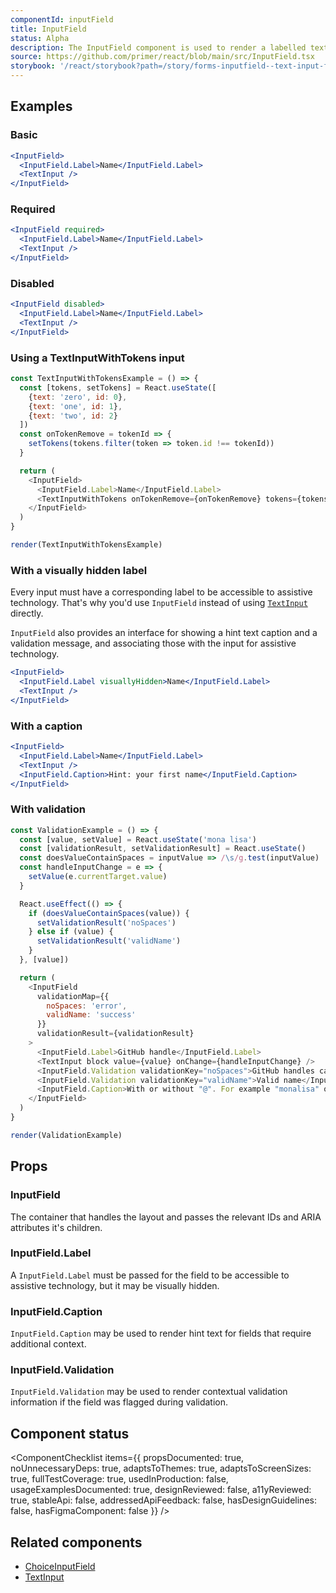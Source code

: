 ```yaml
---
componentId: inputField
title: InputField
status: Alpha
description: The InputField component is used to render a labelled text input and, optionally, associated validation text and hint text.
source: https://github.com/primer/react/blob/main/src/InputField.tsx
storybook: '/react/storybook?path=/story/forms-inputfield--text-input-field'
---
```



## Examples

### Basic

```jsx live
<InputField>
  <InputField.Label>Name</InputField.Label>
  <TextInput />
</InputField>
```

### Required

```jsx live
<InputField required>
  <InputField.Label>Name</InputField.Label>
  <TextInput />
</InputField>
```

### Disabled

```jsx live
<InputField disabled>
  <InputField.Label>Name</InputField.Label>
  <TextInput />
</InputField>
```

### Using a TextInputWithTokens input

```javascript live noinline
const TextInputWithTokensExample = () => {
  const [tokens, setTokens] = React.useState([
    {text: 'zero', id: 0},
    {text: 'one', id: 1},
    {text: 'two', id: 2}
  ])
  const onTokenRemove = tokenId => {
    setTokens(tokens.filter(token => token.id !== tokenId))
  }

  return (
    <InputField>
      <InputField.Label>Name</InputField.Label>
      <TextInputWithTokens onTokenRemove={onTokenRemove} tokens={tokens} />
    </InputField>
  )
}

render(TextInputWithTokensExample)
```

### With a visually hidden label

<Note>

Every input must have a corresponding label to be accessible to assistive technology. That's why you'd use `InputField` instead of using [`TextInput`](/TextInput) directly.

`InputField` also provides an interface for showing a hint text caption and a validation message, and associating those with the input for assistive technology.

</Note>

```jsx live
<InputField>
  <InputField.Label visuallyHidden>Name</InputField.Label>
  <TextInput />
</InputField>
```

### With a caption

```jsx live
<InputField>
  <InputField.Label>Name</InputField.Label>
  <TextInput />
  <InputField.Caption>Hint: your first name</InputField.Caption>
</InputField>
```

### With validation

```javascript live noinline
const ValidationExample = () => {
  const [value, setValue] = React.useState('mona lisa')
  const [validationResult, setValidationResult] = React.useState()
  const doesValueContainSpaces = inputValue => /\s/g.test(inputValue)
  const handleInputChange = e => {
    setValue(e.currentTarget.value)
  }

  React.useEffect(() => {
    if (doesValueContainSpaces(value)) {
      setValidationResult('noSpaces')
    } else if (value) {
      setValidationResult('validName')
    }
  }, [value])

  return (
    <InputField
      validationMap={{
        noSpaces: 'error',
        validName: 'success'
      }}
      validationResult={validationResult}
    >
      <InputField.Label>GitHub handle</InputField.Label>
      <TextInput block value={value} onChange={handleInputChange} />
      <InputField.Validation validationKey="noSpaces">GitHub handles cannot contain spaces</InputField.Validation>
      <InputField.Validation validationKey="validName">Valid name</InputField.Validation>
      <InputField.Caption>With or without "@". For example "monalisa" or "@monalisa"</InputField.Caption>
    </InputField>
  )
}

render(ValidationExample)
```

## Props

### InputField

The container that handles the layout and passes the relevant IDs and ARIA attributes it's children.

<PropsTable>
  <PropsTable.Row
    name="children"
    type="InputField.Label | InputField.Caption | InputField.Validation | Autocomplete | TextInput | TextInputWithTokens"
    required
  />
  <PropsTable.Row
    name="disabled"
    type="boolean"
    defaultValue="false"
    description="Whether the field is ready for user input"
  />
  <PropsTable.Row
    name="id"
    type="string"
    defaultValue="a generated string"
    description="The unique identifier for this field. Used to associate the label, validation text, and caption text"
  />
  <PropsTable.Row
    name="required"
    type="boolean"
    defaultValue="false"
    description="Whether the field is ready for user input"
  />
  <PropsTable.Row
    name="validationMap"
    type="Record<string, 'error'|'sucess'>"
    description="A map of validation statuses and their associated validation keys. When one of the validation keys is passed to the `validationResult` prop, the associated validation message will be rendered in the correct style"
  />
  <PropsTable.Row name="validationResult" type="string" description="The key of the validation message to show " />
</PropsTable>

### InputField.Label

A `InputField.Label` must be passed for the field to be accessible to assistive technology, but it may be visually hidden.

<PropsTable>
  <PropsTable.Row
    name="boolean"
    type="InputField.Label | InputField.Caption | InputField.Validation | Autocomplete | TextInput | TextInputWithTokens"
    defaultValue="false"
    description="Whether the label should be visually hidden"
  />
</PropsTable>

### InputField.Caption

`InputField.Caption` may be used to render hint text for fields that require additional context.

<PropsTable>
  <PropsTable.Row
    name="children"
    type="React.ReactNode"
    description="The content (usually just text) that is rendered to give contextual info about the field"
  />
</PropsTable>

### InputField.Validation

`InputField.Validation` may be used to render contextual validation information if the field was flagged during validation.

<PropsTable>
  <PropsTable.Row
    name="children"
    type="React.ReactNode"
    description="The content (usually just text) that is rendered to give contextual info about the validation result for the field"
  />
  <PropsTable.Row
    name="validationKey"
    type="string"
    description="The key of the property from `InputField` that corresponds to this validation message. When `InputField`'s `validationResult` prop matches `InputField.Validation`'s `validationKey` prop, this message is shown."
  />
</PropsTable>

## Component status

<ComponentChecklist
  items={{
    propsDocumented: true,
    noUnnecessaryDeps: true,
    adaptsToThemes: true,
    adaptsToScreenSizes: true,
    fullTestCoverage: true,
    usedInProduction: false,
    usageExamplesDocumented: true,
    designReviewed: false,
    a11yReviewed: true,
    stableApi: false,
    addressedApiFeedback: false,
    hasDesignGuidelines: false,
    hasFigmaComponent: false
  }}
/>

## Related components

- [ChoiceInputField](/ChoiceInputField)
- [TextInput](/TextInput)
